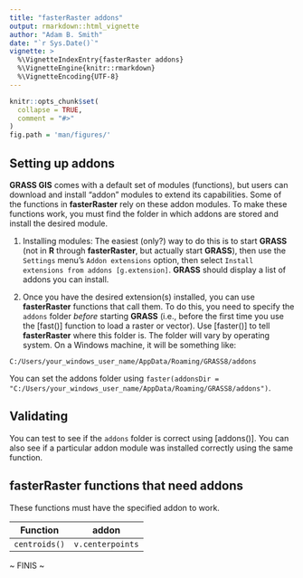 ```yaml
---
title: "fasterRaster addons"
output: rmarkdown::html_vignette
author: "Adam B. Smith"
date: "`r Sys.Date()`"
vignette: >
  %\VignetteIndexEntry{fasterRaster addons}
  %\VignetteEngine{knitr::rmarkdown}
  %\VignetteEncoding{UTF-8}
---
```


```r
knitr::opts_chunk$set(
  collapse = TRUE,
  comment = "#>"
)
fig.path = 'man/figures/'
```
## Setting up addons

**GRASS GIS** comes with a default set of modules (functions), but users can download and install "addon" modules to extend its capabilities. Some of the functions in **fasterRaster** rely on these addon modules. To make these functions work, you must find the folder in which addons are stored and install the desired module.

1. Installing modules: The easiest (only?) way to do this is to start **GRASS** (not in **R** through **fasterRaster**, but actually start **GRASS**), then use the `Settings` menu's `Addon extensions` option, then select `Install extensions from addons [g.extension]`. **GRASS** should display a list of addons you can install.

2. Once you have the desired extension(s) installed, you can use **fasterRaster** functions that call them. To do this, you need to specify the `addons` folder *before* starting **GRASS** (i.e., before the first time you use the [fast()] function to load a raster or vector). Use [faster()] to tell **fasterRaster** where this folder is. The folder will vary by operating system. On a Windows machine, it will be something like:

```
C:/Users/your_windows_user_name/AppData/Roaming/GRASS8/addons
```

You can set the addons folder using `faster(addonsDir = "C:/Users/your_windows_user_name/AppData/Roaming/GRASS8/addons")`.

## Validating
You can test to see if the `addons` folder is correct using [addons()]. You can also see if a particular addon module was installed correctly using the same function.

## **fasterRaster** functions that need addons
These functions must have the specified addon to work.

   | **Function**              | **addon**          |
   | --------------------------|--------------------|
   | `centroids()`             | `v.centerpoints`   |



~ FINIS ~
